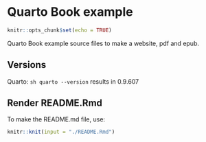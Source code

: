 <!-- README.md is generated from README.Rmd. Please edit that file -->

# Quarto Book example

```r
knitr::opts_chunk$set(echo = TRUE)
```

Quarto Book example source files to make a website, pdf and epub.

## Versions
Quarto: `sh quarto --version` results in 0.9.607

## Render README.Rmd
To make the README.md file, use:
```r
knitr::knit(input = "./README.Rmd")
```

